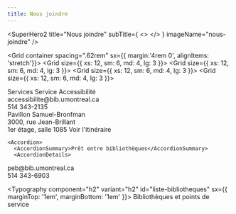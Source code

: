 ```yaml
---
title: Nous joindre
---
```



<SuperHero2
  title="Nous joindre"
  subTitle={
    <>
      <Typography component='div' variant='subtitle1'> </Typography>
      <Typography component='div' variant='subtitle1'> </Typography>
    </>
  }
  imageName="nous-joindre"
/>

<Section bg='bleu100'>

  <Grid container spacing=".62rem" sx={{ margin:'4rem 0', alignItems: 'stretch'}}>
    <Grid size={{ xs: 12, sm: 6, md: 4, lg: 3 }}>
      <Card2
      id='a'
        title="Nous écrire"
        Icon={PencilSimpleIcon}
        href="../nous-joindre/nous-ecrire"
      />
    </Grid>
    <Grid size={{ xs: 12, sm: 6, md: 4, lg: 3 }}>
      <Card2
      id='b'
        title="Clavarder"
        Icon={ChatIcon}
        href="../nous-joindre/clavarder"
      />
    </Grid>
    <Grid size={{ xs: 12, sm: 6, md: 4, lg: 3 }}>
      <Card2
        title="Consulter le répertoire"
        Icon={UsersFourIcon}
        href="../nous-joindre/notre-equipe"
      />
    </Grid>
    <Grid size={{ xs: 12, sm: 6, md: 4, lg: 3 }}>
      <Card2
        title="Faire une suggestion d'achat"
        Icon={BookOpenTextIcon}
        href="../nous-joindre/suggestion-achat/"
      />
    </Grid>
  </Grid>
</Section>
<Section>
<Typography component="h2" variant="h2" id="liste-bibliotheques" sx={{ marginTop: '1em', marginBottom: '1em' }}> Services</Typography>

<GridOffset offset={1}>
  <AccordionGroup sx={{outline: '1px solid red', width: '100%'}}>
    <Accordion id="mon-accordeon">
      <AccordionSummary>Service Accessibilité</AccordionSummary>
      <AccordionDetails>
<div style={{ display: 'flex', alignItems: 'center', gap: '0.5em', paddingBottom:'0.7em' }}>
  <EnvelopeIcon size={24} color="var(--bleuPrincipal)" />
  <Link to="mailto:accessibilite@bib.umontreal.ca">accessibilite@bib.umontreal.ca</Link>
  </div>
<div style={{ display: 'flex', alignItems: 'center', gap: '0.5em', paddingBottom:'0.7em'  }}>
  <PhoneIcon size={24} color="var(--bleuPrincipal)" />
  <Link to="tel:514-343-2135">514 343-2135</Link>
</div>
<div style={{ display: 'flex', alignItems: 'start', gap: '0.5em' }}>
  <MapTrifoldIcon size={24} color="var(--bleuPrincipal)" />
  <div>
    <Typography>Pavillon Samuel-Bronfman <br />
      3000, rue Jean-Brillant <br />
      1er étage, salle 1085 </Typography>
    <Link 
      to="https://www.google.com/maps/place/Pavillon+Samuel-Bronfman,+3000+Jean+Brillant+St,+Montreal,+QC+H3T+1N7,+Canada/@45.499427,-73.616554,4251m/data=!3m1!1e3!4m6!3m5!1s0x4cc919f3c6b6c4fd:0x1783a82167c956!8m2!3d45.4994274!4d-73.6165537!16s%2Fg%2F1tftqq4m?hl=en&entry=ttu&g_ep=EgoyMDI1MDQwOC4wIKXMDSoASAFQAw%3D%3D"
      Icon={ArrowSquareOutIcon}
    >
      Voir l'itinéraire
    </Link>
  </div>
</div>
</AccordionDetails>
    </Accordion>

    <Accordion>
      <AccordionSummary>Prêt entre bibliothèques</AccordionSummary>
      <AccordionDetails>
<div style={{ display: 'flex', alignItems: 'center', gap: '0.5em', paddingBottom:'0.7em'  }}>
  <EnvelopeIcon size={24} color="var(--bleuPrincipal)" />
  <Link to="mailto:peb@bib.umontreal.ca">peb@bib.umontreal.ca</Link>
</div>
<div style={{ display: 'flex', alignItems: 'center', gap: '0.5em' }}>
  <PhoneIcon size={24} color="var(--bleuPrincipal)" />
  <Link to="tel:514-343-6903">514 343-6903</Link>
</div>
    </AccordionDetails>
    </Accordion>
  </AccordionGroup>
  </GridOffset>

<Typography component="h2" variant="h2" id="liste-bibliotheques" sx={{ marginTop: '1em', marginBottom: '1em' }}> Bibliothèques et points de service</Typography>

<Bibliotheques />
  </Section>

